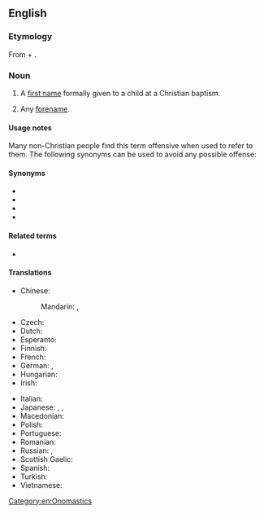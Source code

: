==English==

===Etymology===
From {{m|en|Christian}} + {{m|en|name}}.

===Noun===
{{en-noun}}

# A [[first name]] formally given to a child at a Christian baptism.
# {{lb|en|by extension}} Any [[forename]].

====Usage notes====
Many non-Christian people find this term offensive when used to refer to them. The following synonyms can be used to avoid any possible offense:

====Synonyms====
* {{l|en|first name}}
* {{l|en|forename}}
* {{l|en|given name}}
* {{l|en|front name}}

====Related terms====
* {{l|en|Sunday name}}

====Translations====
<!-- The translations below are for the Christian sense only. For translations in the sense of "forename", see [[forename]]. This will help maintain consistency and reduce redundancy. -->

{{trans-top|first name at Christian baptism}}
* Chinese:
*: Mandarin: {{t|cmn|教名|tr=jiàomíng|sc=Hani}} {{qualifier|religious name}}, {{t+|cmn|名字|tr=míngzi|sc=Hani}}
* Czech: {{t+|cs|křestní jméno|n}}
* Dutch: {{t+|nl|doopnaam|m}}
* Esperanto: {{t|eo|baptonomo}}
* Finnish: {{t+|fi|ristimänimi}}
* French: {{t+|fr|nom de baptême|m}}
* German: {{t+|de|Taufname|m}}, {{t+|de|Vorname|m}}
* Hungarian: {{t+|hu|keresztnév}}
* Irish: {{t|ga|ainm baiste|m}}
{{trans-mid}}
* Italian: {{t|it|nome di battesimo|m}}
* Japanese: {{t+|ja|クリスチャンネーム|tr=Kurisuchan nēmu|sc=Jpan}}, {{t+|ja|洗礼名|tr=せんれいめい, senreimei|sc=Jpan}}, {{t+|ja|名前|tr=なまえ, namae|sc=Jpan}}
* Macedonian: {{t|mk|ќрсно и́ме|n|sc=Cyrl}}
* Polish: {{t|pl|imię chrzcielne|n}}
* Portuguese: {{t|pt|nome de batismo|f}}
* Romanian: {{t+|ro|nume de botez}}
* Russian: {{t|ru|[[и́мя]], [[данный|да́нное]] [[при]] [[крещение|креще́нии]]|n}}, {{t+|ru|и́мя|n}}
* Scottish Gaelic: {{t|gd|ainm-baistidh|m}}
* Spanish: {{t+|es|nombre de pila|m}}
* Turkish: {{t|tr|vaftiz adı}}
* Vietnamese: {{t+|vi|tên thánh}}
{{trans-bottom}}

{{trans-see|any forename|forename}}

[[Category:en:Onomastics]]